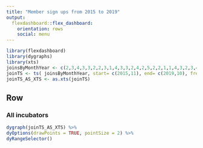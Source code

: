 ```yaml
---
title: "Member sign ups from 2015 to 2019"
output:
  flexdashboard::flex_dashboard:
    orientation: rows
    social: menu
---
```


```r
library(flexdashboard)
library(dygraphs)
library(xts)
joinsByMonthYear <- c(2,3,4,3,3,2,2,3,1,4,3,3,2,4,2,5,2,2,1,1,4,3,2,3,4,5,2,3,3,4,1,4,4,3,4,3,2,3,1,5,3,6,5,1,3)
joinTS <- ts( joinsByMonthYear, start= c(2015,11), end= c(2019,10), frequency = 12)
joinTS_AS_XTS <- as.xts(joinTS)
```
Row {.tabset .tabset-fade}
-------------------------------------
### All incubators
```r
dygraph(joinTS_AS_XTS) %>%
dyOptions(drawPoints = TRUE, pointSize = 2) %>%
dyRangeSelector()
```
